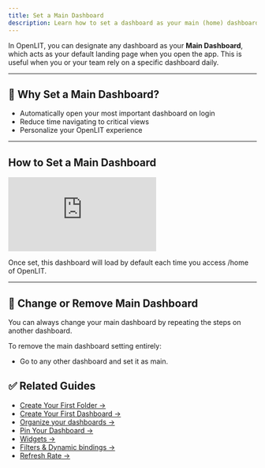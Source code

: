 ```yaml
---
title: Set a Main Dashboard
description: Learn how to set a dashboard as your main (home) dashboard in OpenLIT for faster access to your most important views.
---
```


In OpenLIT, you can designate any dashboard as your **Main Dashboard**, which acts as your default landing page when you open the app. This is useful when you or your team rely on a specific dashboard daily.

---

## 🎯 Why Set a Main Dashboard?

- Automatically open your most important dashboard on login
- Reduce time navigating to critical views
- Personalize your OpenLIT experience

---

## How to Set a Main Dashboard

<iframe className="w-full aspect-video" src="https://www.youtube.com/embed/fJNom9ULRIs?list=PLgErWFh-dyiGp9yUDnnx67wHEeNqzzMXZ" title="How to set a Main Dashboard as Your Home Board on OpenLIT – Quick Navigation Setup" frameborder="0" allow="accelerometer; autoplay; clipboard-write; encrypted-media; gyroscope; picture-in-picture; web-share" referrerpolicy="strict-origin-when-cross-origin" allowfullscreen></iframe>

Once set, this dashboard will load by default each time you access /home of OpenLIT.

---

## 🔄 Change or Remove Main Dashboard

You can always change your main dashboard by repeating the steps on another dashboard.

To remove the main dashboard setting entirely:
- Go to any other dashboard and set it as main.

## ✅ Related Guides

- [Create Your First Folder →](/latest/openlit/dashboards/create-your-first-folder)  
- [Create Your First Dashboard →](/latest/openlit/dashboards/create-your-first-dashboard)  
- [Organize your dashboards →](/latest/openlit/dashboards/organize-your-dashboards)  
- [Pin Your Dashboard →](/latest/openlit/dashboards/pin-your-dashboard)  
- [Widgets →](/latest/openlit/dashboards/widgets/overview)  
- [Filters & Dynamic bindings →](/latest/openlit/dashboards/use-filters-and-dynamic-bindings)
- [Refresh Rate →](/latest/openlit/dashboards/auto-refresh-and-time-interval)